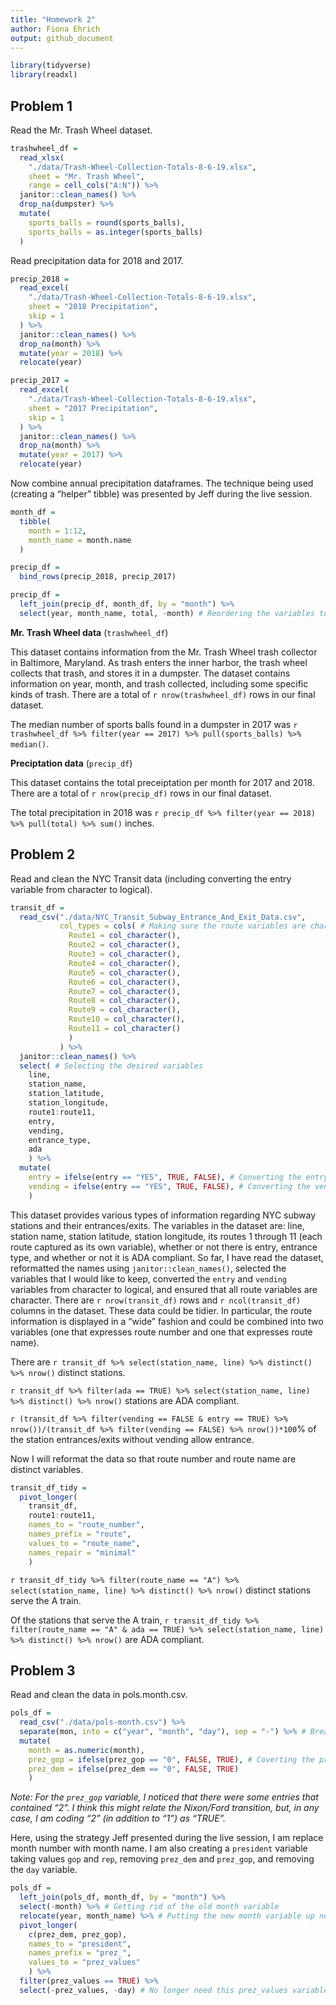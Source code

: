 ```yaml
---
title: "Homework 2"
author: Fiona Ehrich
output: github_document
---
```


```r
library(tidyverse)
library(readxl)
```

## Problem 1

Read the Mr. Trash Wheel dataset.

```r
trashwheel_df =
  read_xlsx(
    "./data/Trash-Wheel-Collection-Totals-8-6-19.xlsx",
    sheet = "Mr. Trash Wheel",
    range = cell_cols("A:N")) %>% 
  janitor::clean_names() %>% 
  drop_na(dumpster) %>% 
  mutate(
    sports_balls = round(sports_balls),
    sports_balls = as.integer(sports_balls)
  )
```

Read precipitation data for 2018 and 2017.

```r
precip_2018 =
  read_excel(
    "./data/Trash-Wheel-Collection-Totals-8-6-19.xlsx",
    sheet = "2018 Precipitation",
    skip = 1
  ) %>% 
  janitor::clean_names() %>% 
  drop_na(month) %>% 
  mutate(year = 2018) %>% 
  relocate(year)

precip_2017 =
  read_excel(
    "./data/Trash-Wheel-Collection-Totals-8-6-19.xlsx",
    sheet = "2017 Precipitation",
    skip = 1
  ) %>% 
  janitor::clean_names() %>% 
  drop_na(month) %>% 
  mutate(year = 2017) %>% 
  relocate(year)
```

Now combine annual precipitation dataframes. The technique being used (creating a "helper" tibble) was presented by Jeff during the live session.

```r

month_df =
  tibble(
    month = 1:12,
    month_name = month.name
  )

precip_df =
  bind_rows(precip_2018, precip_2017)

precip_df =
  left_join(precip_df, month_df, by = "month") %>% 
  select(year, month_name, total, -month) # Reordering the variables to be in a more useful order and getting rid of the old month variable
```

**Mr. Trash Wheel data** (`trashwheel_df`)

This dataset contains information from the Mr. Trash Wheel trash collector in Baltimore, Maryland. As trash enters the inner harbor, the trash wheel collects that trash, and stores it in a dumpster. The dataset contains information on year, month, and trash collected, including some specific kinds of trash. There are a total of `r nrow(trashwheel_df)` rows in our final dataset.

The median number of sports balls found in a dumpster in 2017 was `r trashwheel_df %>% filter(year == 2017) %>% pull(sports_balls) %>% median()`.

**Preciptation data** (`precip_df`)

This dataset contains the total preceiptation per month for 2017 and 2018. There are a total of `r nrow(precip_df)` rows in our final dataset.

The total precipitation in 2018 was `r precip_df %>% filter(year == 2018) %>% pull(total) %>% sum()` inches.

## Problem 2

Read and clean the NYC Transit data (including converting the entry variable from character to logical).

```r
transit_df =
  read_csv("./data/NYC_Transit_Subway_Entrance_And_Exit_Data.csv",
           col_types = cols( # Making sure the route variables are character
             Route1 = col_character(),
             Route2 = col_character(),
             Route3 = col_character(),
             Route4 = col_character(),
             Route5 = col_character(),
             Route6 = col_character(),
             Route7 = col_character(),
             Route8 = col_character(),
             Route9 = col_character(),
             Route10 = col_character(),
             Route11 = col_character()
             )
           ) %>% 
  janitor::clean_names() %>%
  select( # Selecting the desired variables
    line,
    station_name,
    station_latitude,
    station_longitude,
    route1:route11,
    entry,
    vending,
    entrance_type,
    ada
    ) %>% 
  mutate(
    entry = ifelse(entry == "YES", TRUE, FALSE), # Converting the entry variable from character to logical
    vending = ifelse(entry == "YES", TRUE, FALSE), # Converting the vending variable from character to logical
    )
```

This dataset provides various types of information regarding NYC subway stations and their entrances/exits. The variables in the dataset are: line, station name, station latitude, station longitude, its routes 1 through 11 (each route captured as its own variable), whether or not there is entry, entrance type, and whether or not it is ADA compliant. So far, I have read the dataset, reformatted the names using `janitor::clean_names()`, selected the variables that I would like to keep, converted the `entry` and `vending` variables from character to logical, and ensured that all route variables are character. There are `r nrow(transit_df)` rows and `r ncol(transit_df)` columns in the dataset. These data could be tidier. In particular, the route information is displayed in a "wide" fashion and could be combined into two variables (one that expresses route number and one that expresses route name).

There are `r transit_df %>% select(station_name, line) %>% distinct() %>% nrow()` distinct stations.

`r transit_df %>% filter(ada == TRUE) %>% select(station_name, line) %>% distinct() %>% nrow()` stations are ADA compliant.

`r (transit_df %>% filter(vending == FALSE & entry == TRUE) %>% nrow())/(transit_df %>% filter(vending == FALSE) %>% nrow())*100`% of the station entrances/exits without vending allow entrance.

Now I will reformat the data so that route number and route name are distinct variables.

```r
transit_df_tidy =
  pivot_longer(
    transit_df,
    route1:route11,
    names_to = "route_number",
    names_prefix = "route",
    values_to = "route_name",
    names_repair = "minimal"
    )
```

`r transit_df_tidy %>% filter(route_name == "A") %>% select(station_name, line) %>% distinct() %>% nrow()` distinct stations serve the A train.

Of the stations that serve the A train, `r transit_df_tidy %>% filter(route_name == "A" & ada == TRUE) %>% select(station_name, line) %>% distinct() %>% nrow()` are ADA compliant.

## Problem 3

Read and clean the data in pols.month.csv.

```r
pols_df =
  read_csv("./data/pols-month.csv") %>% 
  separate(mon, into = c("year", "month", "day"), sep = "-") %>% # Break up the mon variable
  mutate(
    month = as.numeric(month),
    prez_gop = ifelse(prez_gop == "0", FALSE, TRUE), # Coverting the prez variables from numeric to logical
    prez_dem = ifelse(prez_dem == "0", FALSE, TRUE)
    )
```
*Note: For the `prez_gop` variable, I noticed that there were some entries that contained "2". I think this might relate the Nixon/Ford transition, but, in any case, I am coding "2" (in addition to "1") as "TRUE".*

Here, using the strategy Jeff presented during the live session, I am  replace month number with month name. I am also creating a `president` variable taking values `gop` and `rep`, removing `prez_dem` and `prez_gop`, and removing the `day` variable.

```r
pols_df =
  left_join(pols_df, month_df, by = "month") %>% 
  select(-month) %>% # Getting rid of the old month variable
  relocate(year, month_name) %>% # Putting the new month variable up near the front
  pivot_longer(
    c(prez_dem, prez_gop),
    names_to = "president",
    names_prefix = "prez_",
    values_to = "prez_values"
    ) %>% 
  filter(prez_values == TRUE) %>% 
  select(-prez_values, -day) # No longer need this prez_values variable, also getting rid of the day variable per the instructions
```


